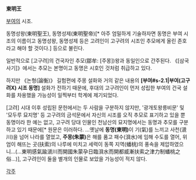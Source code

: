 '''東明王'''

[[부여]]의 시조.

동명성왕(東明聖王), 동명성제(東明聖帝)[* 아주 엄밀하게 기술하자면 동명은 부여 시조의 이름이고 동명성왕, 동명성제 등은 고려인이 고구려의 시조인 추모에게 올린 존호라고 해야 할 것이다.] 등으로 불린다.

일반적으로 [고구려]의 건국자인 추모(鄒牟: [주몽])왕과 동일인으로 간주된다. 《[삼국사기]》에서는 추모는 본명이고 동명은 시호인 것처럼 취급하고 있다.

하지만 《논형(論衡)》 길험편에 주몽 설화와 거의 같은 내용의 '''[부여#s-2.1|부여(고구려X) 시조 동명]''' 설화가 전하기 때문에, 후대의 고구려인이 먼저 성립한 부여의 건국 설화를 차용했을 가능성이 일찍부터 학계에 제기되었다.

[고려] 시대 이후 성립된 문헌에서는 두 사람을 구분하지 않지만, '광개토왕릉비문' 및 '모두루 묘지명' 등 고구려의 금석문에서 자신의 시조를 오직 추모로 표기하고 있을 뿐 동명이라 한 예는 없고, 고구려 당대 인물인 천남산의 묘지명에서는 동명과 추모를 구분하고 있기 때문에[* 원문은 이러하다. …옛날에 '''동명(東明)'''이 기(氣)를 느끼고 사천(㴲川)을 넘어 나라를 열었고, '''주몽(朱蒙)'''은 해를 품고 패수(浿水)에 임해 수도를 열어, 위엄이 해뜨는 곳(扶索)의 나루에 미치고 세력이 동쪽 지역(蟠桃)의 풍속을 제압하였으니…(…東明感氣踰㴲川而開國朱蒙孕日臨浿水而開都威漸扶索之津力制蟠桃之俗…)], 고구려인이 둘을 별개의 인물로 보았을 가능성이 적지 않다.

[[각주]]
